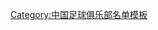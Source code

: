 {{Football squad with groups
|name=2002年甲A分类名单天津
|bgcolor=#FFFFFF
|bordercolor=#808080
|textcolor=#002080
|title=[[天津泰达足球俱乐部|<span style="color:#002080">天津泰达</span>]] — [[2002年中国足球甲A联赛|<span style="color:#002080">2002年</span>]][[中国足球甲A联赛|<span style="color:#002080">甲A联赛</span>]]第十名
|group1=全年参赛球员
|list1=<div>
{{Football squad2 player|no=1|name=[[江津 (足球运动员)|江津]]}}
{{Football squad2 player|no=2|name={{flagicon|Brazil}} [[佐治·艾拔图·达·哥斯达·施华|哓哓]]}}
{{Football squad2 player|no=3|name=[[石勇 (足球运动员)|石勇]]}}
{{Football squad2 player|no=4|name=[[高飞 (足球运动员)|高飞]]}}
{{Football squad2 player|no=5|name=[[高玉勇]]}}
{{Football squad2 player|no=6|name={{flagicon|Uruguay}} [[法比安·赛萨罗|赛萨罗]]}}
{{Football squad2 player|no=7|name=[[迟嵘亮]]}}
{{Football squad2 player|no=8|name=[[孙建军]]}}
{{Football squad2 player|no=9|name=[[张效瑞]]}}
{{Football squad2 player|no=10|name=[[于根伟]]<small>([[队长 (足球)|c]])</small>}}
{{Football squad2 player|no=11|name=[[高峰 (足球运动员)|高峰]]}}
{{Football squad2 player|no=14|name=[[田玉来]]}}
{{Football squad2 player|no=16|name=[[王军 (1976年)|王军]]}}
{{Football squad2 player|no=17|name=[[陈立成]]}}
{{Football squad2 player|no=18|name={{flagicon|Uruguay}} [[迭戈·梅吉德|迭戈]]}}
{{Football squad2 player|no=19|name=[[芦欣]]}}
{{Football squad2 player|no=20|name=[[崔立志]]}}
{{Football squad2 player|no=21|name=[[韩燕鸣]]}}
{{Football squad2 player|no=22|name=[[刘云飞 (1979年)|刘云飞]]}}
{{Football squad2 player|no=23|name=[[杨旭 (1981年)|杨旭]]}}
{{Football squad2 player|no=24|name=[[卢彦]]}}
{{Football squad2 player|no=25|name=[[宗磊]]}}
{{Football squad2 player|no=26|name=[[曹阳]]}}
{{Football squad2 player|no=27|name={{flagicon|Uruguay}} [[克里斯蒂安·卡斯蒂亚诺|卡斯蒂亚诺]]}}
{{Football squad2 player|no=28|name=[[刘巍]]}}
{{Football squad2 player|no=29|name=[[张烁]]}}
{{Football squad2 player|no=31|name=[[王鹏 (1976年)|王鹏]]}}
</div>
|group2=夏季转入球员
|list2=<div>
</div>
|group3=夏季转出球员
|list3=<div>
</div>
|group4=主教练
|list4={{flagicon|Uruguay}} [[内尔松(天津泰达01至02赛季主教练)|内尔松]]
}}
<noinclude>
{{DEFAULTSORT:Tianjin Teda F.C. Squad 2002}}
[[Category:中国足球俱乐部名单模板]]
</noinclude>